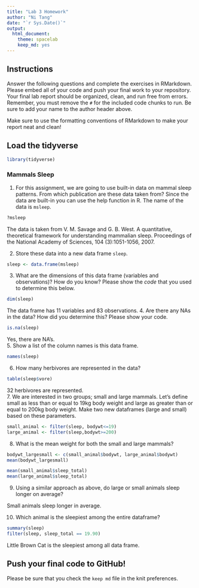 ```yaml
---
title: "Lab 3 Homework"
author: "Ni Tang"
date: "`r Sys.Date()`"
output:
  html_document: 
    theme: spacelab
    keep_md: yes
---
```


## Instructions
Answer the following questions and complete the exercises in RMarkdown. Please embed all of your code and push your final work to your repository. Your final lab report should be organized, clean, and run free from errors. Remember, you must remove the `#` for the included code chunks to run. Be sure to add your name to the author header above.  

Make sure to use the formatting conventions of RMarkdown to make your report neat and clean!  

## Load the tidyverse
```r
library(tidyverse)
```

### Mammals Sleep  
1. For this assignment, we are going to use built-in data on mammal sleep patterns. From which publication are these data taken from? Since the data are built-in you can use the help function in R. The name of the data is `msleep`.  
```r
?msleep
```
  The data is taken from V. M. Savage and G. B. West. A quantitative, theoretical framework for understanding mammalian sleep. Proceedings of the National Academy of Sciences, 104 (3):1051-1056, 2007.

2. Store these data into a new data frame `sleep`.  
```r
sleep <- data.frame(msleep)
```

3. What are the dimensions of this data frame (variables and observations)? How do you know? Please show the *code* that you used to determine this below.  
```r
dim(sleep)
```
The data frame has 11 variables and 83 observations.
4. Are there any NAs in the data? How did you determine this? Please show your code.  
```r
is.na(sleep)
```
Yes, there are NA's.  
5. Show a list of the column names is this data frame.
```r
names(sleep)
```

6. How many herbivores are represented in the data?  
```r
table(sleep$vore)
```
32 herbivores are represented.  
7. We are interested in two groups; small and large mammals. Let's define small as less than or equal to 19kg body weight and large as greater than or equal to 200kg body weight. Make two new dataframes (large and small) based on these parameters.
```r
small_animal <- filter(sleep, bodywt<=19)
large_animal <- filter(sleep,bodywt>=200)
```

8. What is the mean weight for both the small and large mammals?
```r
bodywt_largesmall <- c(small_animal$bodywt, large_animal$bodywt)
mean(bodywt_largesmall)
```

```r
mean(small_animal$sleep_total)
mean(large_animal$sleep_total)
```

9. Using a similar approach as above, do large or small animals sleep longer on average?  

Small animals sleep longer in average.  

10. Which animal is the sleepiest among the entire dataframe?
```r
summary(sleep)
filter(sleep, sleep_total == 19.90)
```
Little Brown Cat is the sleepiest among all data frame.  

## Push your final code to GitHub!
Please be sure that you check the `keep md` file in the knit preferences.   